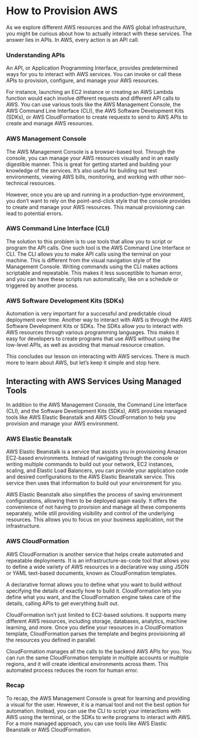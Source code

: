 # **How to Provision AWS**

As we explore different AWS resources and the AWS global infrastructure, you might be curious about how to actually interact with these services. The answer lies in APIs. In AWS, every action is an API call.

### Understanding APIs

An API, or Application Programming Interface, provides predetermined ways for you to interact with AWS services. You can invoke or call these APIs to provision, configure, and manage your AWS resources.

For instance, launching an EC2 instance or creating an AWS Lambda function would each involve different requests and different API calls to AWS. You can use various tools like the AWS Management Console, the AWS Command Line Interface (CLI), the AWS Software Development Kits (SDKs), or AWS CloudFormation to create requests to send to AWS APIs to create and manage AWS resources.

### AWS Management Console

The AWS Management Console is a browser-based tool. Through the console, you can manage your AWS resources visually and in an easily digestible manner. This is great for getting started and building your knowledge of the services. It’s also useful for building out test environments, viewing AWS bills, monitoring, and working with other non-technical resources.

However, once you are up and running in a production-type environment, you don’t want to rely on the point-and-click style that the console provides to create and manage your AWS resources. This manual provisioning can lead to potential errors.

### AWS Command Line Interface (CLI)

The solution to this problem is to use tools that allow you to script or program the API calls. One such tool is the AWS Command Line Interface or CLI. The CLI allows you to make API calls using the terminal on your machine. This is different from the visual navigation style of the Management Console. Writing commands using the CLI makes actions scriptable and repeatable. This makes it less susceptible to human error, and you can have these scripts run automatically, like on a schedule or triggered by another process.

### AWS Software Development Kits (SDKs)

Automation is very important for a successful and predictable cloud deployment over time. Another way to interact with AWS is through the AWS Software Development Kits or SDKs. The SDKs allow you to interact with AWS resources through various programming languages. This makes it easy for developers to create programs that use AWS without using the low-level APIs, as well as avoiding that manual resource creation.

This concludes our lesson on interacting with AWS services. There is much more to learn about AWS, but let’s keep it simple and stop here.

## Interacting with AWS Services Using Managed Tools

In addition to the AWS Management Console, the Command Line Interface (CLI), and the Software Development Kits (SDKs), AWS provides managed tools like AWS Elastic Beanstalk and AWS CloudFormation to help you provision and manage your AWS environment.

### AWS Elastic Beanstalk

AWS Elastic Beanstalk is a service that assists you in provisioning Amazon EC2-based environments. Instead of navigating through the console or writing multiple commands to build out your network, EC2 instances, scaling, and Elastic Load Balancers, you can provide your application code and desired configurations to the AWS Elastic Beanstalk service. This service then uses that information to build out your environment for you.

AWS Elastic Beanstalk also simplifies the process of saving environment configurations, allowing them to be deployed again easily. It offers the convenience of not having to provision and manage all these components separately, while still providing visibility and control of the underlying resources. This allows you to focus on your business application, not the infrastructure.

### AWS CloudFormation

AWS CloudFormation is another service that helps create automated and repeatable deployments. It is an infrastructure-as-code tool that allows you to define a wide variety of AWS resources in a declarative way using JSON or YAML text-based documents, known as CloudFormation templates.

A declarative format allows you to define what you want to build without specifying the details of exactly how to build it. CloudFormation lets you define what you want, and the CloudFormation engine takes care of the details, calling APIs to get everything built out.

CloudFormation isn’t just limited to EC2-based solutions. It supports many different AWS resources, including storage, databases, analytics, machine learning, and more. Once you define your resources in a CloudFormation template, CloudFormation parses the template and begins provisioning all the resources you defined in parallel.

CloudFormation manages all the calls to the backend AWS APIs for you. You can run the same CloudFormation template in multiple accounts or multiple regions, and it will create identical environments across them. This automated process reduces the room for human error.

### Recap

To recap, the AWS Management Console is great for learning and providing a visual for the user. However, it is a manual tool and not the best option for automation. Instead, you can use the CLI to script your interactions with AWS using the terminal, or the SDKs to write programs to interact with AWS. For a more managed approach, you can use tools like AWS Elastic Beanstalk or AWS CloudFormation.